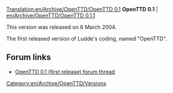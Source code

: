 [[Translation:en/Archive/OpenTTD/OpenTTD 0.1]]
'''OpenTTD 0.1''' | [[en/Archive/OpenTTD/OpenTTD 0.1.1]]

This version was released on 6 March 2004.

The first released version of Ludde's coding, named "OpenTTD".

{{en/Note|The list of features and bugfixes for this version was lost.}}

==Forum links==
*[http://www.tt-forums.net/viewtopic.php?f=29&t=6559 OpenTTD 0.1 (first release) forum thread]

[[Category:en/Archive/OpenTTD/Versions]]